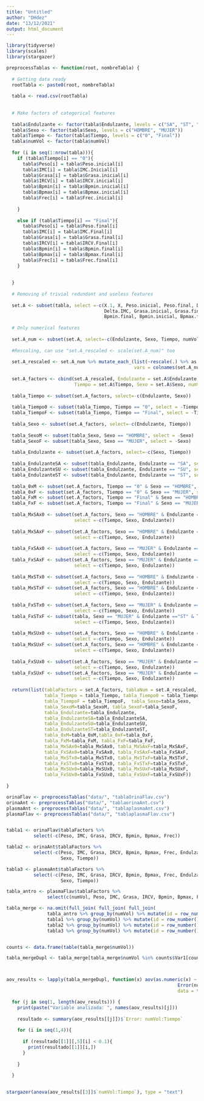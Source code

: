```yaml
---
title: "Untitled"
author: "DHdez"
date: "13/12/2021"
output: html_document
---
```


```r

library(tidyverse)
library(scales)
library(stargazer)

preprocessTablas <- function(root, nombreTabla) {
  
  # Getting data ready
  rootTabla <- paste0(root, nombreTabla)
  
  tabla <- read.csv(rootTabla)
  
  
  # Make factors of categorical features
  
  tabla$Endulzante <- factor(tabla$Endulzante, levels = c("SA", "ST", "SU"))
  tabla$Sexo <- factor(tabla$Sexo, levels = c("HOMBRE", "MUJER"))
  tabla$Tiempo <- factor(tabla$Tiempo, levels = c("0", "Final"))
  tabla$numVol <- factor(tabla$numVol)
  
  for (i in seq(1:nrow(tabla))){
    if (tabla$Tiempo[i] == "0"){
      tabla$Peso[i] = tabla$Peso.inicial[i]
      tabla$IMC[i] = tabla$IMC.Inicial[i]
      tabla$Grasa[i] = tabla$Grasa.inicial[i]
      tabla$IRCV[i] = tabla$IRCV.inicial[i]
      tabla$Bpmin[i] = tabla$Bpmin.inicial[i]
      tabla$Bpmax[i] = tabla$Bpmax.inicial[i]
      tabla$Frec[i] = tabla$Frec.inicial[i]
      
    }
    
    else if (tabla$Tiempo[i] == "Final"){
      tabla$Peso[i] = tabla$Peso.final[i]
      tabla$IMC[i] = tabla$IMC.Final[i]
      tabla$Grasa[i] = tabla$Grasa.final[i]
      tabla$IRCV[i] = tabla$IRCV.Final[i]
      tabla$Bpmin[i] = tabla$Bpmin.final[i]
      tabla$Bpmax[i] = tabla$Bpmax.final[i]
      tabla$Frec[i] = tabla$Frec.final[i]
    }
    
    
  }
  
  # Removing of trivial redundant and useless features 
  
  set.A <- subset(tabla, select =-c(X.1, X, Peso.inicial, Peso.final, Delta.Peso, Talla, IMC.Inicial, IMC.Final, 
                                    Delta.IMC, Grasa.inicial, Grasa.final, Delta.Grasa, IRCV.Final, IRCV.inicial, 
                                    Bpmin.final, Bpmin.inicial, Bpmax.final, Bpmax.inicial, Frec.final, Frec.inicial))
  
  # Only numerical features
  
  set.A_num <- subset(set.A, select=-c(Endulzante, Sexo, Tiempo, numVol))
  
  #Rescaling, can use "set.A_rescaled <- scale(set.A_num)" too
  
  set.A_rescaled <- set.A_num %>% mutate_each_(list(~rescale(.) %>% as.vector), 
                                               vars = colnames(set.A_num))
  
  set.A_factors <- cbind(set.A_rescaled, Endulzante = set.A$Endulzante, 
                         Tiempo = set.A$Tiempo, Sexo = set.A$Sexo, numVol = set.A$numVol)
  
  tabla_Tiempo <- subset(set.A_factors, select=-c(Endulzante, Sexo))
  
  tabla_Tiempo0 <- subset(tabla_Tiempo, Tiempo == "0", select = -Tiempo)
  tabla_TiempoF <- subset(tabla_Tiempo, Tiempo == "Final", select = -Tiempo)
  
  tabla_Sexo <- subset(set.A_factors, select=-c(Endulzante, Tiempo))
  
  tabla_SexoM <- subset(tabla_Sexo, Sexo == "HOMBRE", select = -Sexo)
  tabla_SexoF <- subset(tabla_Sexo, Sexo == "MUJER", select = -Sexo)
  
  tabla_Endulzante <- subset(set.A_factors, select=-c(Sexo, Tiempo))
  
  tabla_EndulzanteSA <- subset(tabla_Endulzante, Endulzante == "SA", select = -Endulzante)
  tabla_EndulzanteSU <- subset(tabla_Endulzante, Endulzante == "SU", select = -Endulzante)
  tabla_EndulzanteST <- subset(tabla_Endulzante, Endulzante == "ST", select = -Endulzante)
  
  tabla_0xM <- subset(set.A_factors, Tiempo == "0" & Sexo == "HOMBRE", select =-c(Tiempo, Sexo, Endulzante))
  tabla_0xF <- subset(set.A_factors, Tiempo == "0" & Sexo == "MUJER", select =-c(Tiempo, Sexo, Endulzante))
  tabla_FxM <- subset(set.A_factors, Tiempo == "Final" & Sexo == "HOMBRE", select =-c(Tiempo, Sexo, Endulzante))
  tabla_FxF <- subset(set.A_factors, Tiempo == "Final" & Sexo == "MUJER", select =-c(Tiempo, Sexo, Endulzante))
  
  tabla_MxSAx0 <- subset(set.A_factors, Sexo == "HOMBRE" & Endulzante =="SA" & Tiempo == "0", 
                         select =-c(Tiempo, Sexo, Endulzante))
  
  tabla_MxSAxF <- subset(set.A_factors, Sexo == "HOMBRE" & Endulzante =="SA" & Tiempo == "Final", 
                         select =-c(Tiempo, Sexo, Endulzante))
  
  tabla_FxSAx0 <- subset(set.A_factors, Sexo == "MUJER" & Endulzante =="SA"& Tiempo == "0", 
                         select =-c(Tiempo, Sexo, Endulzante))
  tabla_FxSAxF <- subset(set.A_factors, Sexo == "MUJER" & Endulzante =="SA"& Tiempo == "Final", 
                         select =-c(Tiempo, Sexo, Endulzante))
  
  tabla_MxSTx0 <- subset(set.A_factors, Sexo == "HOMBRE" & Endulzante =="ST" & Tiempo == "0", 
                         select =-c(Tiempo, Sexo, Endulzante))
  tabla_MxSTxF <- subset(set.A_factors, Sexo == "HOMBRE" & Endulzante =="ST"& Tiempo == "Final", 
                         select =-c(Tiempo, Sexo, Endulzante))
  
  tabla_FxSTx0 <- subset(set.A_factors, Sexo == "MUJER" & Endulzante =="ST" & Tiempo == "0",
                         select =-c(Tiempo, Sexo, Endulzante))
  tabla_FxSTxF <- subset(tabla, Sexo == "MUJER" & Endulzante =="ST" & Tiempo == "Final",
                         select =-c(Tiempo, Sexo, Endulzante))
  
  tabla_MxSUx0 <- subset(set.A_factors, Sexo == "HOMBRE" & Endulzante =="SU" & Tiempo == "0", 
                         select =-c(Tiempo, Sexo, Endulzante))
  tabla_MxSUxF <- subset(set.A_factors, Sexo == "HOMBRE" & Endulzante =="SU" & Tiempo == "Final", 
                         select =-c(Tiempo, Sexo, Endulzante))
  
  tabla_FxSUx0 <- subset(set.A_factors, Sexo == "MUJER" & Endulzante =="SU" & Tiempo == "0",
                         select =-c(Tiempo, Sexo, Endulzante))
  tabla_FxSUxF <- subset(set.A_factors, Sexo == "MUJER" & Endulzante =="SU" & Tiempo == "Final",
                         select =-c(Tiempo, Sexo, Endulzante))
  
  return(list(tablaFactors = set.A_factors, tablaNum = set.A_rescaled,
              tabla_Tiempo = tabla_Tiempo, tabla_Tiempo0 = tabla_Tiempo0,
              tabla_TiempoF = tabla_TiempoF,  tabla_Sexo=tabla_Sexo,
              tabla_SexoM=tabla_SexoM, tabla_SexoF=tabla_SexoF,
              tabla_Endulzante=tabla_Endulzante, 
              tabla_EndulzanteSA=tabla_EndulzanteSA,
              tabla_EndulzanteSU=tabla_EndulzanteSU, 
              tabla_EndulzanteST=tabla_EndulzanteST,
              tabla_0xM=tabla_0xM,tabla_0xF=tabla_0xF, 
              tabla_FxM=tabla_FxM, tabla_FxF=tabla_FxF,
              tabla_MxSAx0=tabla_MxSAx0, tabla_MxSAxF=tabla_MxSAxF,
              tabla_FxSAx0=tabla_FxSAx0, tabla_FxSAxF=tabla_FxSAxF, 
              tabla_MxSTx0=tabla_MxSTx0, tabla_MxSTxF=tabla_MxSTxF,
              tabla_FxSTx0=tabla_FxSTx0, tabla_FxSTxF=tabla_FxSTxF, 
              tabla_MxSUx0=tabla_MxSUx0, tabla_MxSUxF=tabla_MxSUxF, 
              tabla_FxSUx0=tabla_FxSUx0, tabla_FxSUxF=tabla_FxSUxF))
  
}

orinaFlav <- preprocessTablas("data/", "tablaOrinaFlav.csv")
orinaAnt <- preprocessTablas("data/", "tablaorinaAnt.csv")
plasmaAnt <- preprocessTablas("data/", "tablaplasmaAnt.csv")
plasmaFlav <- preprocessTablas("data/", "tablaplasmaFlav.csv")


tabla1 <- orinaFlav$tablaFactors %>% 
          select(-c(Peso, IMC, Grasa, IRCV, Bpmin, Bpmax, Frec))

tabla2 <- orinaAnt$tablaFactors %>% 
          select(-c(Peso, IMC, Grasa, IRCV, Bpmin, Bpmax, Frec, Endulzante, 
                    Sexo, Tiempo))

tabla3 <- plasmaAnt$tablaFactors %>% 
          select(-c(Peso, IMC, Grasa, IRCV, Bpmin, Bpmax, Frec, Endulzante, 
                    Sexo, Tiempo))

tabla_antro <- plasmaFlav$tablaFactors %>% 
               select(c(numVol, Peso, IMC, Grasa, IRCV, Bpmin, Bpmax, Frec)) 

tabla_merge <- na.omit(full_join( full_join( full_join(
               tabla_antro %>% group_by(numVol) %>% mutate(id = row_number()),
               tabla1 %>% group_by(numVol) %>% mutate(id = row_number()), by = c("numVol", "id")), 
               tabla2 %>% group_by(numVol) %>% mutate(id = row_number()), by = c("numVol", "id")),
               tabla3 %>% group_by(numVol) %>% mutate(id = row_number()), by = c("numVol", "id")) )


counts <- data.frame(table(tabla_merge$numVol))

tabla_mergeDupl <- tabla_merge[tabla_merge$numVol %in% counts$Var1[counts$Freq > 1],]




```


```r

aov_results <- lapply(tabla_mergeDupl, function(x) aov(as.numeric(x) ~ Sexo * Endulzante * Tiempo +
                                                               Error(numVol/Tiempo),
                                                               data = tabla_mergeDupl))


```

```r


  for (j in seq(1, length(aov_results))) {
    print(paste("Variable analizada: ", names(aov_results)[j]))
    
    resultado <- summary(aov_results[[j]])$`Error: numVol:Tiempo`
    
    for (i in seq(1,4)){
      
      if (resultado[[1]][,5][i] < 0.1){
        print(resultado[[1]][i,])
      }
      
    }  
    
  }
  

```

```r


stargazer(anova(aov_results[[3]]$`numVol:Tiempo`), type = "text")


```

